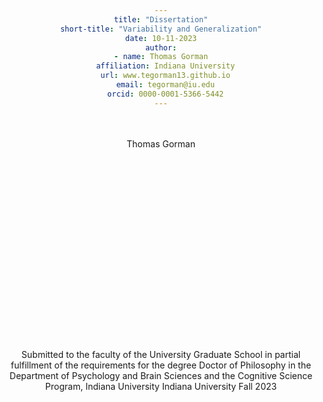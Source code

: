 ```yaml
---
title: "Dissertation"
short-title: "Variability and Generalization"
date: 10-11-2023
author:
- name: Thomas Gorman
  affiliation: Indiana University
  url: www.tegorman13.github.io
  email: tegorman@iu.edu
  orcid: 0000-0001-5366-5442
---
```


<style>
  body {
    text-align: center;
  }
</style>


\
\
Thomas Gorman
\
\
\
\
\
\
\
\
\
\
\
\
\
\
\
\
\
\
\

Submitted to the faculty of the University Graduate School in partial fulfillment of the
requirements for the degree Doctor of Philosophy in the Department of Psychology and Brain
Sciences and the Cognitive Science Program, Indiana University
Indiana University
Fall 2023